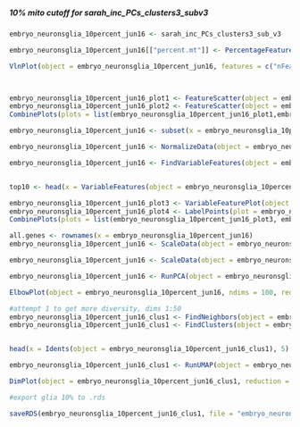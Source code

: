 

##### 10% mito cutoff for sarah_inc_PCs_clusters3_subv3
```r
embryo_neuronsglia_10percent_jun16 <- sarah_inc_PCs_clusters3_sub_v3
```

```r

embryo_neuronsglia_10percent_jun16[["percent.mt"]] <- PercentageFeatureSet(object = embryo_neuronsglia_10percent_jun16, pattern = "mt:") 
```

```r

VlnPlot(object = embryo_neuronsglia_10percent_jun16, features = c("nFeature_RNA", "nCount_RNA", "percent.mt"), ncol = 3)



embryo_neuronsglia_10percent_jun16_plot1 <- FeatureScatter(object = embryo_neuronsglia_10percent_jun16, feature1 = "nCount_RNA", feature2 = "percent.mt") 
embryo_neuronsglia_10percent_jun16_plot2 <- FeatureScatter(object = embryo_neuronsglia_10percent_jun16, feature1 = "nCount_RNA", feature2 = "nFeature_RNA") 
CombinePlots(plots = list(embryo_neuronsglia_10percent_jun16_plot1,embryo_neuronsglia_10percent_jun16_plot2))

embryo_neuronsglia_10percent_jun16 <- subset(x = embryo_neuronsglia_10percent_jun16, subset = nFeature_RNA > 50 & nFeature_RNA < 3000 & percent.mt < 10)
```

```r
embryo_neuronsglia_10percent_jun16 <- NormalizeData(object = embryo_neuronsglia_10percent_jun16, normalization.method = "LogNormalize", scale.factor = 1e4)

```

```r
embryo_neuronsglia_10percent_jun16 <- FindVariableFeatures(object = embryo_neuronsglia_10percent_jun16, selection.method = 'vst', nfeatures = 13000)


top10 <- head(x = VariableFeatures(object = embryo_neuronsglia_10percent_jun16), 20)

embryo_neuronsglia_10percent_jun16_plot3 <- VariableFeaturePlot(object = embryo_neuronsglia_10percent_jun16)
embryo_neuronsglia_10percent_jun16_plot4 <- LabelPoints(plot = embryo_neuronsglia_10percent_jun16_plot3, points = top10, repel = TRUE)
CombinePlots(plots = list(embryo_neuronsglia_10percent_jun16_plot3, embryo_neuronsglia_10percent_jun16_plot4))

```

```r
all.genes <- rownames(x = embryo_neuronsglia_10percent_jun16)
embryo_neuronsglia_10percent_jun16 <- ScaleData(object = embryo_neuronsglia_10percent_jun16)
```

```r
embryo_neuronsglia_10percent_jun16 <- ScaleData(object = embryo_neuronsglia_10percent_jun16, vars.to.regress = 'percent.mt')
```

```r
embryo_neuronsglia_10percent_jun16 <- RunPCA(object = embryo_neuronsglia_10percent_jun16, features = VariableFeatures(object = embryo_neuronsglia_10percent_jun16))
```

```r
ElbowPlot(object = embryo_neuronsglia_10percent_jun16, ndims = 100, reduction = "pca")
```

```r
#attempt 1 to get more diversity, dims 1:50 
embryo_neuronsglia_10percent_jun16_clus1 <- FindNeighbors(object = embryo_neuronsglia_10percent_jun16, dims = 1:50)
embryo_neuronsglia_10percent_jun16_clus1 <- FindClusters(object = embryo_neuronsglia_10percent_jun16_clus1, resolution = 2.0)


head(x = Idents(object = embryo_neuronsglia_10percent_jun16_clus1), 5)
```

```r


embryo_neuronsglia_10percent_jun16_clus1 <- RunUMAP(object = embryo_neuronsglia_10percent_jun16_clus1, dims = 1:50)
```

```r

DimPlot(object = embryo_neuronsglia_10percent_jun16_clus1, reduction = 'umap', label = TRUE)
```

```r
#export glia 10% to .rds

saveRDS(embryo_neuronsglia_10percent_jun16_clus1, file = "embryo_neuronsglia_10percent_jun16.rds")
```
